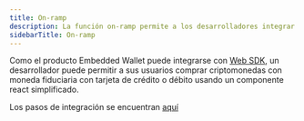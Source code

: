 ```yaml
---
title: On-ramp
description: La función on-ramp permite a los desarrolladores integrar Embedded Wallet con Web SDK, permitiendo a los usuarios comprar criptomonedas con moneda fiduciaria fácilmente usando tarjeta de crédito o débito a través de un componente react simplificado.
sidebarTitle: On-ramp
---
```


Como el producto Embedded Wallet puede integrarse con [Web SDK](/sdk/web/overview), un desarrollador puede permitir a sus usuarios comprar criptomonedas con moneda fiduciaria con tarjeta de crédito o débito usando un componente react simplificado.

Los pasos de integración se encuentran [aquí](/sdk/web/wallet-sdk/embedded/guides/on-ramp)